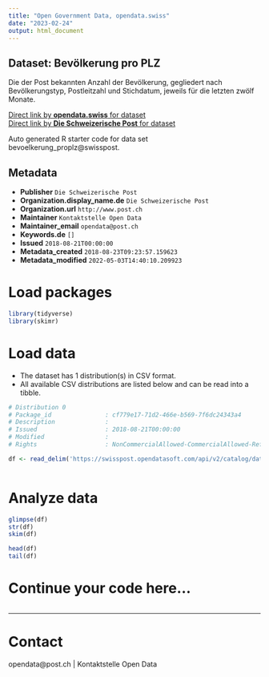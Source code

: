 ```yaml
---
title: "Open Government Data, opendata.swiss"
date: "2023-02-24"
output: html_document
---
```


## Dataset: Bevölkerung pro PLZ

Die der Post bekannten Anzahl der Bevölkerung, gegliedert nach Bevölkerungstyp, Postleitzahl und Stichdatum, jeweils für die letzten zwölf Monate.

[Direct link by **opendata.swiss** for dataset](https://opendata.swiss/de/dataset/bevoelkerung-pro-plz)<br>
[Direct link by **Die Schweizerische Post** for dataset](https://swisspost.opendatasoft.com/explore/dataset/bevoelkerung_proplz)

Auto generated R starter code for data set bevoelkerung_proplz@swisspost.

## Metadata

- **Publisher** `Die Schweizerische Post`
- **Organization.display_name.de** `Die Schweizerische Post`
- **Organization.url** `http://www.post.ch`
- **Maintainer** `Kontaktstelle Open Data`
- **Maintainer_email** `opendata@post.ch`
- **Keywords.de** `[]`
- **Issued** `2018-08-21T00:00:00`
- **Metadata_created** `2018-08-23T09:23:57.159623`
- **Metadata_modified** `2022-05-03T14:40:10.209923`


# Load packages

```r

library(tidyverse)
library(skimr)

```

# Load data

-   The dataset has 1 distribution(s) in CSV format.
-   All available CSV distributions are listed below and can be read into a tibble.

```r

# Distribution 0
# Package_id               : cf779e17-71d2-466e-b569-7f6dc24343a4
# Description              : 
# Issued                   : 2018-08-21T00:00:00
# Modified                 : 
# Rights                   : NonCommercialAllowed-CommercialAllowed-ReferenceRequired

df <- read_delim('https://swisspost.opendatasoft.com/api/v2/catalog/datasets/bevoelkerung_proplz/exports/csv')



```

# Analyze data

```r

glimpse(df)
str(df)
skim(df)

head(df)
tail(df)

```

# Continue your code here...

```r

```

------------------------------------------------------------------------

# Contact

opendata@post.ch | Kontaktstelle Open Data
